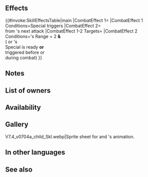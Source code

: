 {{Special
|tagid=SID_重装の聖炎
|intID=3551
|exclusive=0
|canUseWeapon={{WeaponList|exclude=Staff}}
|canUseMove={{MoveList|Armored}}
|cost=500
|cooldown=3
|effect=Boosts Special damage by 40% of unit's Def. If foe's Range = 2 and unit or foe's Special is ready or triggered before or during this combat, reduces damage from foe's next attack by 40% (once per combat; excluding area-of-effect Specials).
|required=Bonfire
|properties=random_owner,offensive_special
}}
==Effects==
{{#invoke:SkillEffectsTable|main
|CombatEffect 1={{Eft|Damage Boost|40% of {{Tgt|Unit}}'s Def}}
|CombatEffect 1 Conditions=Special triggers
|CombatEffect 2={{Eft|Damage Reduction|40%}}<br>from {{Tgt|Foe}}'s next attack
|CombatEffect 1-2 Targets={{Tgt|Unit}}
|CombatEffect 2 Conditions={{Tgt|Foe}}'s Range = 2 '''&'''<br>({{Tgt|Unit}} or {{Tgt|Foe}}'s<br>Special is ready '''or'''<br>triggered before or<br>during combat)
}}
==Notes==
{{DamageBoost}}
{{DamagePercentageReduction}}
==List of owners==
{{Skill Hero List}}
{{NoInheritHeroes}}

==Availability==
{{PassiveFocusList}}
{{PassiveDistributionList}}
{{PassiveCombatManualList}}
==Gallery==
<gallery>
V7.4_v0704a_child_Skl.webp|Sprite sheet for {{St|Armored Blaze}} and {{PAGENAME}}'s animation.
</gallery>
==In other languages==
{{OtherLanguages
|japanese=重装の聖炎
|german=Gerüstetes Fanal
|spanishEU=Llama blindada
|spanishLA=Llama blindada
|french=Flamme blindée
|italian=Raggio corazzato
|chineseTW=重裝之聖炎
|portuguese=Farol blindado
}}
==See also==
{{See also skills|cond=((SCategory='special' AND (Description LIKE '%of unit_s Def%' OR Description LIKE '%reduces damage from foe_s next attack%')) OR (Description LIKE '%special is ready%' OR Description LIKE '%special%triggered before or during%')) AND Exclusive='1' OR (SCategory='special' AND Name LIKE 'Armored%')}}
{{Specials Navbox}}